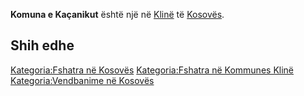 {{Fshat në 
 | Emri                = Komuna e Kaçanikut
 | EmriAlt                = 
 | NAME_SHORT_FORM=      Kaçanik
 | NAME_GENERIC=      Komuna
 | NAME_SORT_NAME_RO=      KOMUNAEKACANIKUT
 | FULL_NAME_RO = Komuna e Kaçanikut
 | FULL_NAME_ND_RO=Komuna e Kacanikut
 | SORT_NAME_RG=KACANIKUT KOMUNAE
 | FULL_NAME_RG=Kaçanikut, Komuna e
 | FULL_NAME_ND_RG=Kacanikut, Komuna e
 | SRP_NAME_SHORT_FORM=      
 | SRP_NAME_GENERIC=      
 | SRP_NAME_SORT_NAME_RO=      
 | SRP_FULL_NAME_RO = 
 | SRP_FULL_NAME_ND_RO=
 | SRP_SORT_NAME_RG=
 | SRP_FULL_NAME_RG=
 | SRP_FULL_NAME_ND_RG=
 | Emri (Rasa dhanore) = 
 | Figura              = 
 | Shteti              = Kosovo
 | Komuna              = Klinë
 | Kodi postar         = 
 | Sipërfaqja          = 

 | Popullsia           = 

 | Regj. i popullsisë  = 
 | Dend. e popullsisë  = 
 | Faqja zyrtare       = 
 <!--- Koordinatat ----> 
 | Gjerësia            = 42.239167
 | Gjatësia            = 21.230556
 | Lartësia            = 
}}
'''Komuna e Kaçanikut''' është një [[]] në [[Klinë]] të [[Kosovës]].

<!-- == Gjeografia == -->
<!-- == Historia == -->
<!-- == Demografia == -->
== Shih edhe ==
{{Komuna Klinë}}
{{Kosovo-Administrata-Cung}}

[[Kategoria:Fshatra në Kosovës]]
[[Kategoria:Fshatra në Kommunes Klinë]]
[[Kategoria:Vendbanime në Kosovës]]